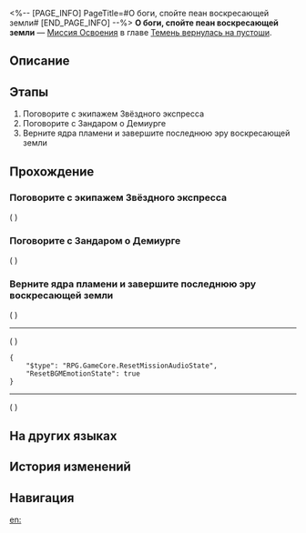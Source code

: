 <%-- [PAGE_INFO]
PageTitle=#О боги, спойте пеан воскресающей земли#
[END_PAGE_INFO] --%>
{{Дополнить|Диалоги.}}
{{Миссия Инфобокс
|id              = 1043677
|Название        = 
|Изображение     = Миссия О боги, спойте пеан воскресающей земли.png
|Тип             = Миссия Освоения
|Событие         = 
|Глава           = Темень вернулась на пустоши
|Условия         = Завершена [[Миссия Освоения]] «[[О воссоединение, объятия со слезами и смехом]]»
|Персонажи       = Первопроходец
|СтартЛокация    = [[Звёздный экспресс]] — [[Общий вагон]]
|Мир             = Звёздный экспресс
|Предыдущая      = О воссоединение, объятия со слезами и смехом
|Следующая       = 
|Награды         = Опыт Освоения*500; Звёздный нефрит*60; Путеводитель путешественника*5; Утраченный кристалл*5; Беспорядочная амброзия*200; Кредиты*60 000
}}
'''О боги, спойте пеан воскресающей земли''' — [[Миссия Освоения]] в главе [[Темень вернулась на пустоши]].

==Описание==
{{Описание|Все условия для наступления эры воскресающей земли выполнены. Силы внутри и за пределами Амфореуса готовы действовать. Вы возвращаетесь в Матрицу Демиурга внутри великой гробницы, чтобы вернуть ядра пламени двенадцати титанов и завершить ритуал. Итак, наступает новый мир...}}

==Этапы==
# Поговорите с экипажем Звёздного экспресса
# Поговорите с Зандаром о Демиурге
# Верните ядра пламени и завершите последнюю эру воскресающей земли

==Прохождение==
{{Дополнить}}
===Поговорите с экипажем Звёздного экспресса===
{{Описание миссии|тип=Миссия Освоения|локация=Общий вагон|Начинается последняя эра воскресающей земли, к которой все должны быть готовы.<br />Чтобы одержать победу, понадобится больше союзников...}}
{{Диалог Начало}}
;({{tx|Unknown performance}}<!--Error: ENOENT: no such file or directory, open 'R:\Utils\HSR\3.6\Story\Discussion\Mission\1043677\DS104367700.json'-->)
{{Диалог Конец}}

===Поговорите с Зандаром о Демиурге===
{{Описание миссии|тип=Миссия Освоения|локация=Залегендье|Начинается последняя эра воскресающей земли, к которой все должны быть готовы.<br />Зандар знал о существовании Демиурга...}}
{{Диалог Начало}}
;({{tx|Unknown performance}}<!--Error: ENOENT: no such file or directory, open 'R:\Utils\HSR\3.6\Story\Discussion\Mission\1043677\DS104367701.json'-->)
{{Диалог Конец}}

===Верните ядра пламени и завершите последнюю эру воскресающей земли===
{{Описание миссии|тип=Миссия Освоения|локация=Вселенская матрица: Гробница безымянного титана|Амфореус! Я не называю твоё имя всуе.<br />Я здесь, чтобы рассказать историю.<br />Гибель чёрным течением затопила эту землю, боги обезумели, а смертные подняли друг на друга оружие.<br />И всё же нашлись Преследующие пламя герои, возглавившие воскрешение мира.<br /><br />В этом мире они закалили свои тела пылающей золотой кровью.<br />Запомнятся ли их имена грядущей судьбе?<br /><br />Именем подпирающего мир титана я обещаю тебе: Кефал никогда не забудет.}}
{{Диалог Начало}}
;({{tx|Unknown performance}}<!--Error: ENOENT: no such file or directory, open 'R:\Utils\HSR\3.6\Story\Discussion\Mission\1043677\DS104367702.json'-->)
----
;({{tx|Unknown performance}}<!--Error: ENOENT: no such file or directory, open 'R:\Utils\HSR\3.6\Story\Mission\1043677\Story104367703.json'-->)
<pre>{
	"$type": "RPG.GameCore.ResetMissionAudioState",
	"ResetBGMEmotionState": true
}</pre>
----
;({{tx|Unknown performance}}<!--Error: ENOENT: no such file or directory, open 'R:\Utils\HSR\3.6\Config\Level\Mission\1043677\Act\Act104367701.json'-->)
{{Диалог Конец}}

==На других языках==
{{На других языках
|en   = Gods, Sound the Anthem of Creation
|zhs  = 诸神啊，奏响创世的凯歌
|zht  = 諸神啊，奏響創世的凱歌
|ja   = 神々よ、再創紀の凱歌を奏でよ
|ko   = 신들이여, 창세의 개선가를 울려라
|es   = Dioses, toquen el himno de la creación
|fr   = Dieux, chantez l'hymne de la création
|ru   = О боги, спойте пеан воскресающей земли
|th   = ทวยเทพเอ๋ย จงกู่ก้องลำนำสดุดีชัย แด่ยุคนิรมิตใหม่
|vi   = Hỡi Chư Thần, Hãy Tấu Lên Khúc Khải Hoàn Của Sáng Thế
|de   = O Götter, lasst den Lobgesang der Schöpfung erklingen
|id   = Para Dewa, Kumandangkan Lagu Kemenangan Era Penciptaan Ulang
|pt   = Divindades, Entoem o Hino da Criação
}}

==История изменений==
{{История изменений|3.6}}

==Навигация==
{{Миссия Освоения Навбокс|Глава }}

[[en:]]
